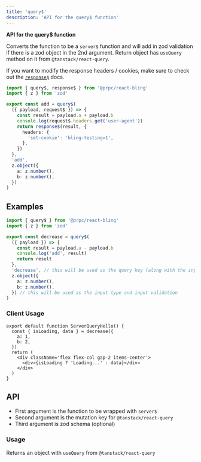 ```yaml
---
title: 'query$'
description: 'API for the query$ function'
---
```


**API for the query$ function**

Converts the function to be a `server$` function and will add in zod validation if there is a zod object in the 2nd argument. Return object has `useQuery` method on it from `@tanstack/react-query`.

If you want to modify the response headers / cookies, make sure to check out the [`response$`](/reply-with) docs.

```ts
import { query$, response$ } from '@prpc/react-bling'
import { z } from 'zod'

export const add = query$(
  ({ payload, request$ }) => {
    const result = payload.a + payload.b
    console.log(request$.headers.get('user-agent'))
    return response$(result, {
      headers: {
        'set-cookie': 'bling-testing=1',
      },
    })
  },
  'add',
  z.object({
    a: z.number(),
    b: z.number(),
  })
)
```

## Examples

```ts
import { query$ } from '@prpc/react-bling'
import { z } from 'zod'

export const decrease = query$(
  ({ payload }) => {
    const result = payload.a - payload.b
    console.log('add', result)
    return result
  },
  'decrease', // this will be used as the query key (along with the input)
  z.object({
    a: z.number(),
    b: z.number(),
  }) // this will be used as the input type and input validation
)
```

### Client Usage

```tsx
export default function ServerQueryHello() {
  const { isLoading, data } = decrease({
    a: 1,
    b: 2,
  })
  return (
    <div className='flex flex-col gap-2 items-center'>
      <div>{isLoading ? 'Loading...' : data}</div>
    </div>
  )
}
```

## API

- First argument is the function to be wrapped with `server$`
- Second argument is the mutation key for `@tanstack/react-query`
- Third argument is zod schema (optional)

### Usage

Returns an object with `useQuery` from `@tanstack/react-query`
